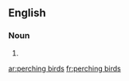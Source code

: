 ==English==

===Noun===
{{head|en|noun plural form|head=[[perching]] [[bird]]s}}

# {{plural of|perching bird|lang=en}}

[[ar:perching birds]]
[[fr:perching birds]]